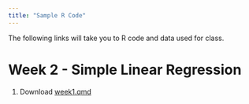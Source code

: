 ```yaml
---
title: "Sample R Code"
---
```


The following links will take you to R code and data used for class.

# Week 2 - Simple Linear Regression

1.  <i class="bi bi-download"></i> Download [week1.qmd]()
